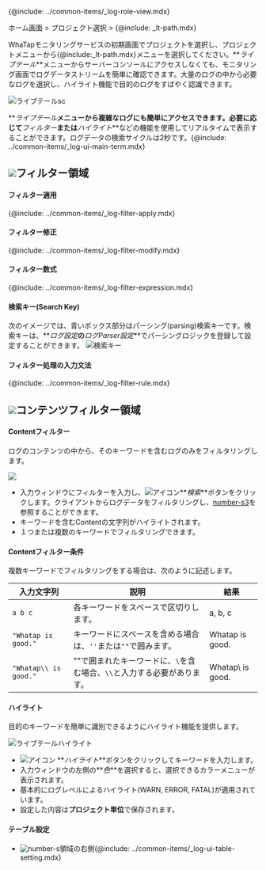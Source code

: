 {@include: ../common-items/_log-role-view.mdx}

ホーム画面 > プロジェクト選択 > {@include: _lt-path.mdx}

WhaTapモニタリングサービスの初期画面でプロジェクトを選択し、プロジェクトメニューから{@include:\_lt-path.mdx}メニューを選択してください。**_ライブテール_**メニューからサーバーコンソールにアクセスしなくても、モニタリング画面でログデータストリームを簡単に確認できます。大量のログの中から必要なログを選択し、ハイライト機能で目的のログをすばやく認識できます。 

![ライブテールsc](/img/log-live-tail.png)

**_ライブテール_**メニューから複雑なログにも簡単にアクセスできます。必要に応じて**_フィルター_**または**_ハイライト_**などの機能を使用してリアルタイムで表示することができます。ログデータの検索サイクルは2秒です。{@include: ../common-items/_log-ui-main-term.mdx}

## ![](/img/number-01.png)フィルター領域

#### フィルター適用

{@include: ../common-items/_log-filter-apply.mdx} 

#### フィルター修正

{@include: ../common-items/_log-filter-modify.mdx}

#### フィルター数式

{@include: ../common-items/_log-filter-expression.mdx}

#### 検索キー(Search Key)

次のイメージでは、青いボックス部分はパーシング(parsing)検索キーです。検索キーは、**_ログ設定_**の**_ログParser設定_**でパーシングロジックを登録して設定することができます。
![検索キー](https://img.whatap.io/media/images/livetail_007_parsed_key.png)

#### フィルター処理の入力文法

{@include: ../common-items/_log-filter-rule.mdx} 

## ![](/img/number-02.png)コンテンツフィルター領域

#### Contentフィルター

ログのコンテンツの中から、そのキーワードを含むログのみをフィルタリングします。 

![](https://img.whatap.io/media/images/livetail_008_contents_filter.png)

-   入力ウィンドウにフィルターを入力し、![アイコン](/img/ic-search.svg)**_検索_**ボタンをクリックします。クライアントからログデータをフィルタリングし、[number-s3](/img/number-03.png)を参照することができます。 
-   キーワードを含むContentの文字列がハイライトされます。
-   １つまたは複数のキーワードでフィルタリングできます。

<!-- whatap is good~whatap is the best -->

#### Contentフィルター条件

複数キーワードでフィルタリングをする場合は、次のように記述します。

| 入力文字列                 | 説明                                       | 結果                |
| --------------------- | ---------------------------------------- | ----------------- |
| `a b c`               | 各キーワードをスペースで区切りします。                      | a, b, c           |
| `"Whatap is good."`   | キーワードにスペースを含める場合は、`''`または`""`で囲みます。      | Whatap is good.   |
| `"Whatap\\ is good."` | ""で囲まれたキーワードに、`\`を含む場合、`\\`と入力する必要があります。 | Whatap\\ is good. |

#### ハイライト

目的のキーワードを簡単に識別できるようにハイライト機能を提供します。

![ライブテールハイライト](/img/lt-highlight.png)

-   ![アイコン](/img/ic-highlight.svg) **_ハイライト_**ボタンをクリックしてキーワードを入力します。 
-   入力ウィンドウの左側の**_色_**を選択すると、選択できるカラーメニューが表示されます。 
-   基本的にログレベルによるハイライト(<span class='logwr'>WARN</span>, <span class='loger'>ERROR</span>, <span class='logft'>FATAL</span>)が適用されています。   
-   設定した内容は**プロジェクト単位**で保存されます。  

#### テーブル設定

-   ![number-s](/img/number-02.png)領域の右側{@include: ../common-items/_log-ui-table-setting.mdx}
